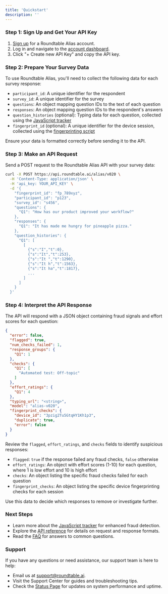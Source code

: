 ```yaml
---
title: 'Quickstart'
description: ''
---
```


### Step 1: Sign Up and Get Your API Key

1. [Sign up](https://app.roundtable.ai/sign-up) for a Roundtable Alias account.
2. Log in and navigate to the [account dashboard](https://app.roundtable.ai/account).
3. Click "+ Create new API Key" and copy the API key.

### Step 2: Prepare Your Survey Data

To use Roundtable Alias, you'll need to collect the following data for each survey response:

- `participant_id`: A unique identifier for the respondent
- `survey_id`: A unique identifier for the survey
- `questions`: An object mapping question IDs to the text of each question
- `responses`: An object mapping question IDs to the respondent's answers
- `question_histories` (optional): Typing data for each question, collected using the [JavaScript tracker](custom-integration)
- `fingerprint_id` (optional): A unique identifier for the device session, collected using the [fingerprinting script](device-fingerprinting)

Ensure your data is formatted correctly before sending it to the API.

### Step 3: Make an API Request

Send a POST request to the Roundtable Alias API with your survey data:

```bash
curl -X POST https://api.roundtable.ai/alias/v020 \
  -H 'Content-Type: application/json' \
  -H 'api_key: YOUR_API_KEY' \
  -d '{
    "fingerprint_id": "fp_789xyz",
    "participant_id": "p123",
    "survey_id": "s456",
    "questions": {
      "Q1": "How has our product improved your workflow?"
    },
    "responses": {
      "Q1": "It has made me hungry for pineapple pizza."
    },
    "question_histories": {
      "Q1": [
        [
          {"s":"I","t":0},
          {"s":"It","t":253},
          {"s":"It ","t":1290},
          {"s":"It h","t":1563},
          {"s":"It ha","t":1817},
          ...
        ]
      ]  
    }
  }'
```

### Step 4: Interpret the API Response

The API will respond with a JSON object containing fraud signals and effort scores for each question:

```json
{
  "error": false,
  "flagged": true,
  "num_checks_failed": 1,
  "response_groups": {
    "Q1": 1
  },
  "checks": {
    "Q1": [
      "Automated test: Off-topic"
    ]
  },
  "effort_ratings": {
    "Q1": 4
  },
  "typing_url": "<string>",
  "model": "alias-v020",
  "fingerprint_checks": {
    "device_id": "3pzig2Tu5GtqHY1Kh1p3",
    "duplicate": true,
    "error": false
  }
}
```

Review the `flagged`, `effort_ratings`, and `checks` fields to identify suspicious responses:

- `flagged`: `true` if the response failed any fraud checks, `false` otherwise
- `effort_ratings`: An object with effort scores (1-10) for each question, where 1 is low effort and 10 is high effort
- `checks`: An object listing the specific fraud checks failed for each question
- `fingerprint_checks`: An object listing the specific device fingerprinting checks for each session

Use this data to decide which responses to remove or investigate further.

### Next Steps

- Learn more about the [JavaScript tracker](custom-integration) for enhanced fraud detection.
- Explore the [API reference](api-reference/v020) for details on request and response formats.
- Read the [FAQ](faq) for answers to common questions.

### Support

If you have any questions or need assistance, our support team is here to help:

- Email us at support@roundtable.ai.
- Visit the Support Center for guides and troubleshooting tips.
- Check the [Status Page](https://status.roundtable.ai) for updates on system performance and uptime.